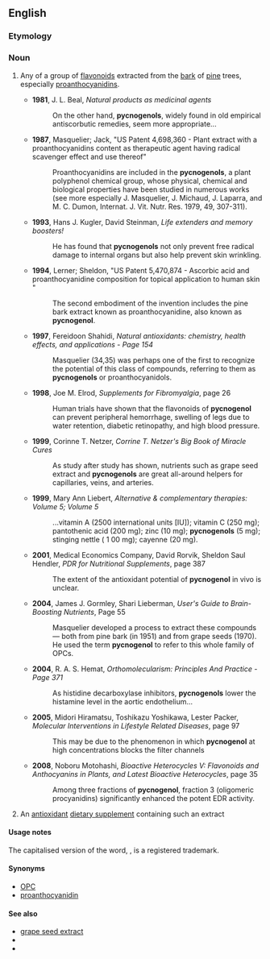 ==English==

===Etymology===
{{etystub|en}}

===Noun===
{{en-noun}}

# {{context|organic chemistry|lang=en}} Any of a group of [[flavonoid]]s extracted from the [[bark]] of [[pine]] trees, especially [[proanthocyanidin]]s.
#*'''1981''', J. L. Beal, ''Natural products as medicinal agents''
#*:On the other hand, '''pycnogenols''', widely found in old empirical antiscorbutic remedies, seem more appropriate...
#*'''1987''', Masquelier; Jack, "US Patent 4,698,360 - Plant extract with a proanthocyanidins content as therapeutic agent having radical scavenger effect and use thereof"
#*:Proanthocyanidins are included in the '''pycnogenols''', a plant polyphenol chemical group, whose physical, chemical and biological properties have been studied in numerous works (see more especially J. Masquelier, J. Michaud, J. Laparra, and M. C. Dumon, Internat. J. Vit. Nutr. Res. 1979, 49, 307-311).
#*'''1993''', Hans J. Kugler, David Steinman, ''Life extenders and memory boosters!''
#*:He has found that '''pycnogenols''' not only prevent free radical damage to internal organs but also help prevent skin wrinkling.
#*'''1994''', Lerner; Sheldon, "US Patent 5,470,874 - Ascorbic acid and proanthocyanidine composition for topical application to human skin "
#*:The second embodiment of the invention includes the pine bark extract known as proanthocyanidine, also known as '''pycnogenol'''.
#*'''1997''', Fereidoon Shahidi, ''Natural antioxidants: chemistry, health effects, and applications - Page 154''
#*:Masquelier (34,35) was perhaps one of the first to recognize the potential of this class of compounds, referring to them as '''pycnogenols''' or proanthocyanidols.
#*'''1998''', Joe M. Elrod, ''Supplements for Fibromyalgia'', page 26
#*:Human trials have shown that the flavonoids of '''pycnogenol''' can prevent peripheral hemorrhage, swelling of legs due to water retention, diabetic retinopathy, and high blood pressure.
#*'''1999''', Corinne T. Netzer, ''Corrine T. Netzer's Big Book of Miracle Cures''
#*:As study after study has shown, nutrients such as grape seed extract and '''pycnogenols''' are great all-around helpers for capillaries, veins, and arteries.
#*'''1999''', Mary Ann Liebert, ''Alternative & complementary therapies: Volume 5; Volume 5''
#*:...vitamin A (2500 international units [IU]); vitamin C (250 mg); pantothenic acid (200 mg); zinc (10 mg); '''pycnogenols''' (5 mg); stinging nettle ( 1 00 mg); cayenne (20 mg).
#*'''2001''', Medical Economics Company, David Rorvik, Sheldon Saul Hendler, ''PDR for Nutritional Supplements'', page 387
#*:The extent of the antioxidant potential of '''pycnogenol''' in vivo is unclear. 
#*'''2004''', James J. Gormley, Shari Lieberman, ''User's Guide to Brain-Boosting Nutrients'', Page 55
#*:Masquelier developed a process to extract these compounds — both from pine bark (in 1951) and from grape seeds (1970). He used the term '''pycnogenol''' to refer to this whole family of OPCs.
#*'''2004''', R. A. S. Hemat, ''Orthomolecularism: Principles And Practice - Page 371''
#*:As histidine decarboxylase inhibitors, '''pycnogenols''' lower the histamine level in the aortic endothelium...
#*'''2005''', Midori Hiramatsu, Toshikazu Yoshikawa, Lester Packer, ''Molecular Interventions in Lifestyle Related Diseases'', page 97
#*:This may be due to the phenomenon in which '''pycnogenol''' at high concentrations blocks the filter channels
#*'''2008''', Noboru Motohashi, ''Bioactive Heterocycles V: Flavonoids and Anthocyanins in Plants, and Latest Bioactive Heterocycles'', page 35
#*:Among three fractions of '''pycnogenol''', fraction 3 (oligomeric procyanidins) significantly enhanced the potent EDR activity.
# An [[antioxidant]] [[dietary supplement]] containing such an extract

====Usage notes====
The capitalised version of the word, {{term|Pycnogenol}}, is a registered trademark.

====Synonyms====
* [[OPC]]
* [[proanthocyanidin]]

====See also====
*[[grape seed extract]]
*{{pedia|Proanthocyanidin}}
*{{pedialite|Grape seed extract}}